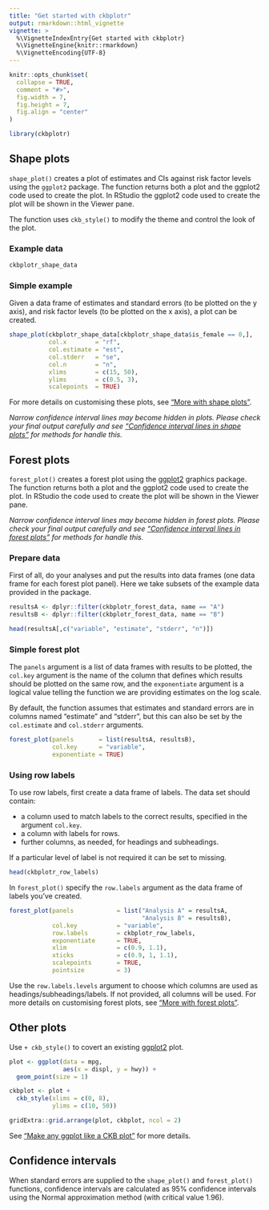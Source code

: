 ```yaml
---
title: "Get started with ckbplotr"
output: rmarkdown::html_vignette
vignette: >
  %\VignetteIndexEntry{Get started with ckbplotr}
  %\VignetteEngine{knitr::rmarkdown}
  %\VignetteEncoding{UTF-8}
---
```


```r
knitr::opts_chunk$set(
  collapse = TRUE,
  comment = "#>",
  fig.width = 7,
  fig.height = 7,
  fig.align = "center"
)
```

```r
library(ckbplotr)
```
## Shape plots
`shape_plot()` creates a plot of estimates and CIs against risk factor levels using the `ggplot2` package. The function returns both a plot and the ggplot2 code used to create the plot. In RStudio the ggplot2 code used to create the plot will be shown in the  Viewer pane.

The function uses `ckb_style()` to modify the theme and control the look of the plot.

### Example data
```r
ckbplotr_shape_data
```

### Simple example
Given a data frame of estimates and standard errors (to be plotted on the y axis),
and risk factor levels (to be plotted on the x axis), a plot can be created.
```r
shape_plot(ckbplotr_shape_data[ckbplotr_shape_data$is_female == 0,],
           col.x        = "rf",
           col.estimate = "est",
           col.stderr   = "se",
           col.n        = "n",
           xlims        = c(15, 50),
           ylims        = c(0.5, 3),
           scalepoints  = TRUE)
```

For more details on customising these plots, see ["More with shape plots"](shape_plot.html).

*Narrow confidence interval lines may become hidden in plots. Please check your final output carefully and see ["Confidence interval lines in shape plots"](shape_confidence_intervals.html) for methods for handle this.*

## Forest plots
`forest_plot()` creates a forest plot using the [ggplot2](https://ggplot2.tidyverse.org/) graphics package. The function returns both a plot and the ggplot2 code used to create the plot. In RStudio the code used to create the plot will be shown in the Viewer pane.

*Narrow confidence interval lines may become hidden in forest plots. Please check your final output carefully and see ["Confidence interval lines in forest plots"](forest_confidence_intervals.html) for methods for handle this.*

### Prepare data
First of all, do your analyses and put the results into data frames (one data frame for each forest plot panel). Here we take subsets of the example data provided in the package.
```r
resultsA <- dplyr::filter(ckbplotr_forest_data, name == "A")
resultsB <- dplyr::filter(ckbplotr_forest_data, name == "B")

head(resultsA[,c("variable", "estimate", "stderr", "n")])
```


### Simple forest plot
The `panels` argument is a list of data frames with results to be plotted, the `col.key` argument is the name of the column that defines which results should be plotted on the same row, and the `exponentiate` argument is a logical value telling the function we are providing estimates on the log scale.

By default, the function assumes that estimates and standard errors are in columns named "estimate" and "stderr", but this can also be set by the `col.estimate` and `col.stderr` arguments.
```r
forest_plot(panels       = list(resultsA, resultsB),
            col.key      = "variable",
            exponentiate = TRUE)
```

### Using row labels
To use row labels, first create a data frame of labels. The data set should contain:

* a column used to match labels to the correct results, specified in the argument `col.key`.
* a column with labels for rows.
* further columns, as needed, for headings and subheadings.

If a particular level of label is not required it can be set to missing.

```r
head(ckbplotr_row_labels)
```

In `forest_plot()` specify the `row.labels` argument as the data frame of labels you've created.

```r
forest_plot(panels            = list("Analysis A" = resultsA,
                                     "Analysis B" = resultsB),
            col.key           = "variable",
            row.labels        = ckbplotr_row_labels,
            exponentiate      = TRUE,
            xlim              = c(0.9, 1.1),
            xticks            = c(0.9, 1, 1.1),
            scalepoints       = TRUE,
            pointsize         = 3)
```

Use the `row.labels.levels` argument to choose which columns are used as headings/subheadings/labels. If not provided, all columns will be used.
For more details on customising forest plots, see ["More with forest plots"](forest_plot.html).



## Other plots
Use `+ ckb_style()` to covert an existing [ggplot2](https://ggplot2.tidyverse.org/) plot.
```r
plot <- ggplot(data = mpg,
               aes(x = displ, y = hwy)) +
  geom_point(size = 1)

ckbplot <- plot +
  ckb_style(xlims = c(0, 8),
            ylims = c(10, 50))

gridExtra::grid.arrange(plot, ckbplot, ncol = 2)
```

See ["Make any ggplot like a CKB plot"](plot_like_ckb.html) for more details.


## Confidence intervals

When standard errors are supplied to the `shape_plot()` and `forest_plot()` functions, confidence intervals are calculated as 95\% confidence intervals using the Normal approximation method (with critical value 1.96).

